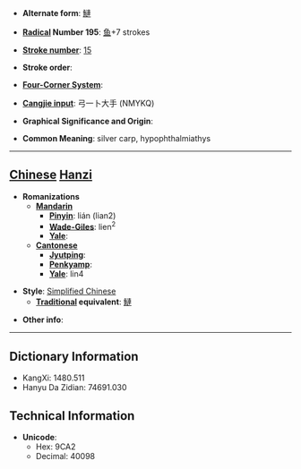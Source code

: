 * '''Alternate form''': [[鰱]]

* '''[[Wiktionary:Chinese radical index| Radical]] Number 195''': [[Wiktionary:Chinese radical index 鱼|鱼]]+7 strokes

* '''[[Wiktionary:Chinese total strokes index|Stroke number]]''': [[Wiktionary:Chinese total strokes index 15|15]]

* '''Stroke order''': 

* '''[[Wiktionary:Chinese four corner index|Four-Corner System]]''': 

* '''[[Wiktionary:Chinese Cangjie index|Cangjie input]]''': 弓一卜大手 (NMYKQ)

* '''Graphical Significance and Origin''': 

* '''Common Meaning''': silver carp, hypophthalmiathys

----

== [[Chinese]] [[Hanzi]] ==

* '''Romanizations'''
** '''[[Mandarin]]'''
*** '''[[Pinyin]]''': lián (lian2)
*** '''[[Wade-Giles]]''': lien<sup>2</sup>
*** '''[[Yale]]''': 
** '''[[Cantonese]]'''
*** '''[[Jyutping]]''':
*** '''[[Penkyamp]]''': 
*** '''[[Yale]]''': lin4

* '''Style''': [[Simplified Chinese]] 
** '''[[Traditional Chinese|Traditional]] equivalent''': [[鰱]]

* '''Other info''': 

----

== Dictionary Information ==

* KangXi: 1480.511
* Hanyu Da Zidian: 74691.030

== Technical Information ==

* '''Unicode''':
** Hex: 9CA2
** Decimal: 40098